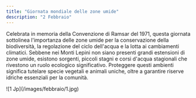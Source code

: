 ```yaml
---
title: "Giornata mondiale delle zone umide"
description: "2 Febbraio"
---
```


Celebrata in memoria della Convenzione di Ramsar del 1971, questa giornata sottolinea l'importanza delle zone umide per la conservazione della biodiversità, la regolazione del ciclo dell'acqua e la lotta ai cambiamenti climatici. Sebbene nei Monti Lepini non siano presenti grandi estensioni di zone umide, esistono sorgenti, piccoli stagni e corsi d'acqua stagionali che rivestono un ruolo ecologico significativo. Proteggere questi ambienti significa tutelare specie vegetali e animali uniche, oltre a garantire riserve idriche essenziali per la comunità. 
<Frame>
  ![1 Jp](/images/febbraio/1.jpg)
</Frame>
